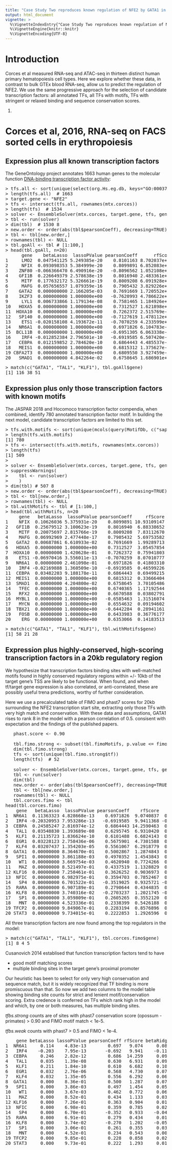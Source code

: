 ```yaml
---
title: "Case Study Two reproduces known regulation of NFE2 by GATA1 in erytrhopoiesis RNA-seq"
output: html_document
vignette: >
  %\VignetteIndexEntry{"Case Study Two reproduces known regulation of NFE2 by GATA1 in erytrhop RNA-seq"}
  %\VignetteEngine{knitr::knitr}
  %\VignetteEncoding{UTF-8}
---
```


# Introduction

Corces et al measured RNA-seq and ATAC-seq in thirteen distinct human primary hematopoiesis cell
types.  Here we explore whether these data, in contrast to bulk GTEx blood RNA-seq, allow us to
predict the regulation of NFE2.  We use the same progressive approach for the selection of candidate
transcription factors: all annotated TFs, all TFs with motifs, TFs with stringent or relaxed binding
and sequence conservation scores.

 1. 

# Corces et al, 2016, RNA-seq on FACS sorted cells in erythropoiesis

## Expression plus all known transcription factors

The GeneOntology project annotates 1663 human genes to the molecular function 
[DNA-binding transcription factor activity](https://www.ebi.ac.uk/QuickGO/term/GO:0003700):

<pre>
> tfs.all <- sort(unique(select(org.Hs.eg.db, keys="GO:0003700", keytype="GOALL", columns="SYMBOL")$SYMBOL))
> length(tfs.all)  # 1663
> target.gene <- "NFE2"
> tfs <- intersect(tfs.all, rownames(mtx.corces))
> length(tfs)  # 1534
> solver <- EnsembleSolver(mtx.corces, target.gene, tfs, geneCutoff=1.0)
> tbl <- run(solver)
> dim(tbl)  # 1530 8
> new.order <- order(abs(tbl$pearsonCoeff), decreasing=TRUE)
> tbl <- tbl[new.order,]
> rownames(tbl) <- NULL
> tbl.goAll <- tbl # [1:100,]
> head(tbl.goAll, n=20)
      gene    betaLasso  lassoPValue pearsonCoeff      rfScore    betaRidge spearmanCoeff      xgboost
1     LMO2  0.047541125 5.249385e-20    0.8101163 8.702037e+00  0.007119946     0.6555403 1.500191e-01
2     NFIX  0.093098353 5.384999e-20    0.8099891 6.852083e+00  0.008154300     0.7870852 5.241650e-02
3    ZNF80 -0.066366470 6.490916e-20   -0.8096562 1.052108e+01 -0.008193182    -0.7093304 5.867285e-01
4    GFI1B  0.226649379 2.578638e-19    0.8016940 2.483361e+00  0.009161609     0.7929971 4.310633e-08
5     MITF  0.177632172 5.326661e-19    0.8009208 6.091928e+00  0.008086801     0.6164877 6.660835e-05
6     MAFG  0.057656557 1.079359e-16    0.7905432 3.829226e+00  0.007892880     0.7665661 1.711896e-04
7    GATA2  0.000000000 2.166205e-03    0.7691669 1.720552e+00  0.007813329     0.6851964 9.772821e-07
8    IKZF3  0.000000000 1.000000e+00   -0.7620993 4.786622e+00 -0.006253381    -0.3980242 1.528179e-06
9     LYL1  0.006733866 1.179134e-08    0.7581465 1.184926e+00  0.006740238     0.7822108 0.000000e+00
10   HOXA5  0.000000000 1.000000e+00    0.7312527 1.621898e+00  0.005573155     0.4879902 1.384144e-07
11  HOXA10  0.000000000 1.000000e+00    0.7262372 2.515769e-01  0.004681578     0.5537364 0.000000e+00
12   SP140  0.000000000 1.000000e+00   -0.7127619 1.478112e+00 -0.006094842    -0.5231002 0.000000e+00
13    ETS1 -0.020158108 4.193672e-11   -0.7070259 4.233599e+00 -0.007438296    -0.5267590 0.000000e+00
14   NR6A1  0.000000000 1.000000e+00    0.6971826 6.104783e-02  0.004443842     0.5772753 0.000000e+00
15  BCL11B  0.000000000 1.000000e+00   -0.6951305 6.063338e-05 -0.005375201    -0.4351164 0.000000e+00
16    IRF4 -0.012852384 2.796501e-10   -0.6919585 6.507420e-02 -0.007734237    -0.5694599 0.000000e+00
17   CEBPA  0.012159852 2.784620e-10    0.6864443 4.485537e-01  0.007222885     0.5459188 7.626946e-04
18   MEIS1  0.000000000 1.000000e+00    0.6815312 1.375627e-01  0.003999963     0.5606262 0.000000e+00
19 CBFA2T3  0.000000000 1.000000e+00    0.6809550 3.927459e-03  0.005125665     0.5737458 4.681401e-06
20   SMAD1  0.000000000 4.842264e-02    0.6758645 1.686901e+00  0.006522420     0.5366757 0.000000e+00
</pre>

<pre>
> match(c("GATA1", "TAL1", "KLF1"), tbl.goAll$gene)
[1] 116 38 51
</pre>

## Expression plus only those transcription factors with known motifs

The JASPAR 2018 and Hocomoco transcription factor compendia, when combined, identify
780 annotated transcription factor motif.  In building the next model, candidate transcription
factors are limited to this set.

<pre>
> tfs.with.motifs <- sort(unique(mcols(query(MotifDb, c("sapiens"), c("jaspar2018", "hocomoco")))$geneSymbol))
> length(tfs.with.motifs)
[1] 780
> tfs <- intersect(tfs.with.motifs, rownames(mtx.corces))
> length(tfs)
[1] 509
> 
> solver <- EnsembleSolver(mtx.corces, target.gene, tfs, geneCutoff=1.0, solverNames=solverNames)
> suppressWarnings(
>    tbl <- run(solver)
>    )
> dim(tbl) # 507 8
> new.order <- order(abs(tbl$pearsonCoeff), decreasing=TRUE)
> tbl <- tbl[new.order,]
> rownames(tbl) <- NULL
> tbl.withMotifs <- tbl # [1:100,]
> head(tbl.withMotifs, n=20
     gene   betaLasso  lassoPValue pearsonCoeff     rfScore    betaRidge spearmanCoeff      xgboost
1    NFIX  0.10626036 5.375931e-20    0.8099891 10.93109147  0.020402127     0.7870852 5.449019e-01
2   GFI1B  0.25679512 3.100623e-19    0.8016940  6.88338652  0.022793570     0.7929971 2.273725e-02
3    MITF  0.20075697 2.815766e-19    0.8009208  7.83112670  0.016352198     0.6164877 1.779597e-01
4    MAFG  0.06992969 2.477448e-17    0.7905432  5.69753582  0.017553696     0.7665661 3.340823e-05
5   GATA2  0.00687861 6.610933e-02    0.7691669  1.99289713  0.016963665     0.6851964 5.200143e-05
6   HOXA5  0.00000000 1.000000e+00    0.7312527  3.05457854  0.013316331     0.4879902 0.000000e+00
7  HOXA10  0.00000000 1.420628e-01    0.7262372  0.75941803  0.014015820     0.5537364 6.400621e-06
8    ETS1 -0.06970416 3.556011e-13   -0.7070259  8.07010777 -0.018193677    -0.5267590 0.000000e+00
9   NR6A1  0.00000000 2.461098e-01    0.6971826  0.41803310  0.011750808     0.5772753 0.000000e+00
10   IRF4 -0.02169888 1.360509e-10   -0.6919585  0.46599226 -0.020261614    -0.5694599 0.000000e+00
11  CEBPA  0.03482203 9.188178e-11    0.6864443  0.69499215  0.014358728     0.5459188 1.349195e-04
12  MEIS1  0.00000000 1.000000e+00    0.6815312  0.33666404  0.012905598     0.5606262 0.000000e+00
13  SMAD1  0.00000000 4.204800e-02    0.6758645  3.70105486  0.016631861     0.5366757 1.032892e-08
14   TFEC  0.00000000 1.000000e+00    0.6740365  1.17192544  0.013276577     0.4392922 1.344201e-01
15   RFX2  0.00000000 1.000000e+00    0.6670588  0.03802791  0.011815788     0.6588538 1.071266e-06
16  MYBL1  0.00000000 1.000000e+00   -0.6585463  1.31516074 -0.014894704    -0.4524598 0.000000e+00
17   MYCN  0.00000000 1.000000e+00    0.6554632  0.09194602  0.014752993     0.5671422 2.840913e-06
18  TBX21  0.00000000 1.000000e+00   -0.6442284  0.28941161 -0.013417225    -0.4703482 4.371519e-08
19   FOSB  0.00000000 1.000000e+00    0.6433983  0.36776177  0.011620625     0.4334291 0.000000e+00
20    ERG  0.00000000 1.000000e+00    0.6353066  0.14183513  0.009995614     0.4743840 2.279443e-07
</pre>

<pre>
> match(c("GATA1", "TAL1", "KLF1"), tbl.withMotifs$gene)
[1] 58 21 28
</pre>

## Expression plus highly-conserved, high-scoring transcription factors in a 20kb regulatory region

We hypothesize that transcription factors binding sites with well-matched motifs found in highly conserved regulatory
regions within +/- 10kb of the target gene’s TSS are likely to be functional.
When found, and when tf/target gene expression is also correlated, or anti-correlated, these are
possibly useful trena predictions, worthy of further consideration.

Here we use a precalculated table of FIMO and phast7 scores for 20kb surrounding the NFE2
transcription start site, extracting only those TFs with very high match and conservation. With
these data and assumptions, GATA1 rises to rank 8 in the model with a pearson correlation of 0.5.
consisent with expectation and the findings of the published papers.

<pre>
   phast.score <- 0.90

   tbl.fimo.strong <- subset(tbl.fimoMotifs, p.value <= fimo.score & phast7 >= phast.score)
   dim(tbl.fimo.strong)
   tfs <- sort(unique(tbl.fimo.strong$tf))
   length(tfs)  # 52

   solver <- EnsembleSolver(mtx.corces, target.gene, tfs, geneCutoff=1.0, solverNames=solverNames)
   tbl <- run(solver)
   dim(tbl)
   new.order <- order(abs(tbl$pearsonCoeff), decreasing=TRUE)
   tbl <- tbl[new.order,]
   rownames(tbl) <- NULL
   tbl.corces.fimo <- tbl
head(tbl.corces.fimo)
    gene   betaLasso  lassoPValue pearsonCoeff    rfScore    betaRidge spearmanCoeff      xgboost
1  NR6A1  0.11363323 4.828668e-13    0.6971826  9.0740837  0.086916431     0.5772753 1.054292e-02
2   IRF4 -0.20320953 7.953286e-13   -0.6919585  9.9411368 -0.119304407    -0.5694599 2.641889e-02
3  CEBPA  0.24585247 2.816974e-12    0.6864443 14.2590463  0.091246714     0.5459188 5.745650e-01
4   TAL1  0.03548830 1.393689e-08    0.6295745  6.9310420  0.098972619     0.6479781 2.837518e-02
5   KLF1  0.21135723 1.836624e-10    0.6101488  6.6824143  0.099546351     0.7398168 5.372569e-02
6   EGR1  0.03228123 2.758436e-06    0.5675901  4.7301588  0.072134395     0.4494879 2.970836e-03
7   KLF4  0.03207437 1.354203e-05    0.5561067  6.2918779  0.068473007     0.3475569 4.553295e-04
8  GATA1  0.00000000 8.364670e-01    0.5002867  1.2874843  0.071154365     0.5965923 2.693193e-01
9   SPI1  0.00000000 3.861188e-03    0.4970352  1.4543843  0.057362960     0.4428889 3.514533e-05
10   WT1  0.00000000 3.669754e-03    0.4620940  0.7724266  0.066273775     0.3997158 2.638663e-03
11   MAZ  0.00000000 8.521497e-01    0.4337519  1.1328829  0.037589727     0.5226550 3.047602e-03
12 KLF16  0.00000000 7.258461e-01    0.3626252  0.9036973  0.018445763     0.4697260 1.414089e-03
13  NFIC  0.00000000 6.982975e-01    0.3594703  0.7852467  0.022511178     0.4386880 4.238493e-05
14   SP4  0.00000000 6.701522e-01   -0.3519025  0.9325721 -0.040376487    -0.2032725 3.356494e-04
15  RARA  0.00000000 6.907189e-01    0.2790644  0.4344835  0.012695432     0.3050455 1.760672e-06
16  KLF8  0.00000000 3.740316e-02   -0.2703237  1.2021745 -0.058074080    -0.1528057 8.541978e-05
17   SP1  0.00000000 3.059809e-01    0.2605265  0.3552120  0.038543500     0.3223789 1.450075e-04
18   MNT  0.00000000 4.523336e-01    0.2338399  0.5426188  0.001283042     0.3682946 6.916575e-03
19 TFCP2  0.00000000 9.849067e-01    0.2283194  0.8576896  0.025533904     0.2673853 1.616500e-03
20 STAT3  0.00000000 9.734015e-01    0.2222853  1.2926596  0.011888279     0.4048896 2.600591e-03
</pre>

All three transcription factors are now found among the top regulators in the model:
<pre>
> match(c("GATA1", "TAL1", "KLF1"), tbl.corces.fimo$gene)   # 8 4 5
[1] 8 4 5
</pre>

Cusanovich 2014 establised that function transcription factors tend to have

 - good motif matching scores
 - multiple binding sites in the target gene's proximal promoter

Our heuristic has been to select for only very high conservation and sequence match, but it is
widely recognized that TF binding is more promiscuous than that.   So now we add two columns to the
model table showing binding site counts for strict and lenient motif/conservation scoring.  Extra
credence is conferred on TFs which rank high in the model and which, by one or both measures, has
multiple binding sites.

*tfbs.strong* counts are of sites with phast7 conservation score (opossum - primates) > 0.90 and
FIMO motif match < 1e-5.

*tfbs.weak* counts with phast7 > 0.5 and FIMO < 1e-4.

<pre>
    gene betaLasso lassoPValue pearsonCoeff rfScore betaRidge spearmanCoeff xgboost tfbs.strong tfbs.weak
1  NR6A1     0.114    4.83e-13        0.697   9.074     0.087         0.577   0.011           1         3
2   IRF4    -0.203    7.95e-13       -0.692   9.941    -0.119        -0.569   0.026           1         9
3  CEBPA     0.246    2.82e-12        0.686  14.259     0.091         0.546   0.575           1         9
4   TAL1     0.035    1.39e-08        0.630   6.931     0.099         0.648   0.028           1         2
5   KLF1     0.211    1.84e-10        0.610   6.682     0.100         0.740   0.054           4        28
6   EGR1     0.032    2.76e-06        0.568   4.730     0.072         0.449   0.003           2        11
7   KLF4     0.032    1.35e-05        0.556   6.292     0.068         0.348   0.000           2         4
8  GATA1     0.000    8.36e-01        0.500   1.287     0.071         0.597   0.269           1         4
9   SPI1     0.000    3.86e-03        0.497   1.454     0.057         0.443   0.000           2         9
10   WT1     0.000    3.67e-03        0.462   0.772     0.066         0.400   0.003           2         4
11   MAZ     0.000    8.52e-01        0.434   1.133     0.038         0.523   0.003           1         6
12 KLF16     0.000    7.26e-01        0.363   0.904     0.018         0.470   0.001           2         7
13  NFIC     0.000    6.98e-01        0.359   0.785     0.023         0.439   0.000           4        36
14   SP4     0.000    6.70e-01       -0.352   0.933    -0.040        -0.203   0.000           1         3
15  RARA     0.000    6.91e-01        0.279   0.434     0.013         0.305   0.000           3        12
16  KLF8     0.000    3.74e-02       -0.270   1.202    -0.058        -0.153   0.000           1        10
17   SP1     0.000    3.06e-01        0.261   0.355     0.039         0.322   0.000           1         3
18   MNT     0.000    4.52e-01        0.234   0.543     0.001         0.368   0.007           1         3
19 TFCP2     0.000    9.85e-01        0.228   0.858     0.026         0.267   0.002           1         6
20 STAT3     0.000    9.73e-01        0.222   1.293     0.012         0.405   0.003           4        30

</pre>

